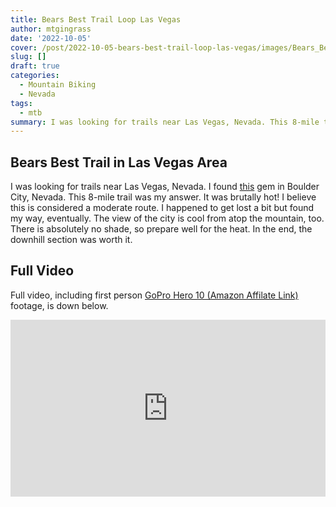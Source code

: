 ```yaml
---
title: Bears Best Trail Loop Las Vegas
author: mtgingrass
date: '2022-10-05'
cover: /post/2022-10-05-bears-best-trail-loop-las-vegas/images/Bears_Best.jpg
slug: []
draft: true
categories:
  - Mountain Biking
  - Nevada
tags:
  - mtb
summary: I was looking for trails near Las Vegas, Nevada. This 8-mile trail was my answer. It was brutally hot! I believe this is considered a moderate route. I happened to get lost a bit but found my way, eventually. The view of the city is cool from atop the mountain, too. There is absolutely no shade, so prepare well for the heat. In the end, the downhill section was worth it.
---
```


## Bears Best Trail in Las Vegas Area

I was looking for trails near Las Vegas, Nevada. I found [this](https://www.alltrails.com/trail/us/nevada/bears-best-trail-loop) gem in Boulder City, Nevada. This 8-mile trail was my answer. It was brutally hot! I believe this is considered a moderate route. I happened to get lost a bit but found my way, eventually. The view of the city is cool from atop the mountain, too. There is absolutely no shade, so prepare well for the heat. In the end, the downhill section was worth it.

## Full Video
Full video, including first person [GoPro Hero 10 (Amazon Affilate Link)](https://amzn.to/3frhrdn) footage, is down below. 

<style>.embed-container { position: relative; padding-bottom: 56.25%; height: 0; overflow: hidden; max-width: 100%; } .embed-container iframe, .embed-container object, .embed-container embed { position: absolute; top: 0; left: 0; width: 100%; height: 100%; }</style><div class='embed-container'><iframe src='https://www.youtube.com/embed/Tqa4W-tlF1w' frameborder='0' allowfullscreen></iframe></div>